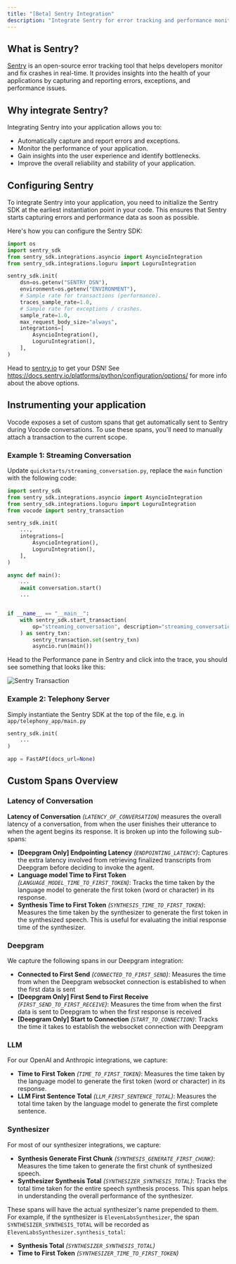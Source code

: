 ```yaml
---
title: "[Beta] Sentry Integration"
description: "Integrate Sentry for error tracking and performance monitoring"
---
```


## What is Sentry?

[Sentry](https://sentry.io/) is an open-source error tracking tool that helps developers monitor and fix crashes in real-time. It provides insights into the health of your applications by capturing and reporting errors, exceptions, and performance issues.

## Why integrate Sentry?

Integrating Sentry into your application allows you to:

- Automatically capture and report errors and exceptions.
- Monitor the performance of your application.
- Gain insights into the user experience and identify bottlenecks.
- Improve the overall reliability and stability of your application.

## Configuring Sentry

To integrate Sentry into your application, you need to initialize the Sentry SDK at the earliest instantiation point in your code. This ensures that Sentry starts capturing errors and performance data as soon as possible.

Here's how you can configure the Sentry SDK:

```python
import os
import sentry_sdk
from sentry_sdk.integrations.asyncio import AsyncioIntegration
from sentry_sdk.integrations.loguru import LoguruIntegration

sentry_sdk.init(
    dsn=os.getenv("SENTRY_DSN"),
    environment=os.getenv("ENVIRONMENT"),
    # Sample rate for transactions (performance).
    traces_sample_rate=1.0,
    # Sample rate for exceptions / crashes.
    sample_rate=1.0,
    max_request_body_size="always",
    integrations=[
        AsyncioIntegration(),
        LoguruIntegration(),
    ],
)
```

Head to [sentry.io](sentry.io) to get your DSN! See https://docs.sentry.io/platforms/python/configuration/options/ for more info about the above options.

## Instrumenting your application

Vocode exposes a set of custom spans that get automatically sent to Sentry during Vocode conversations. To use these spans, you'll need to manually attach a transaction to the current scope.

### Example 1: Streaming Conversation

Update `quickstarts/streaming_conversation.py`, replace the `main` function with the following code:

```python
import sentry_sdk
from sentry_sdk.integrations.asyncio import AsyncioIntegration
from sentry_sdk.integrations.loguru import LoguruIntegration
from vocode import sentry_transaction

sentry_sdk.init(
    ...,
    integrations=[
        AsyncioIntegration(),
        LoguruIntegration(),
    ],
)

async def main():
    ...
    await conversation.start()
    ...


if __name__ == "__main__":
    with sentry_sdk.start_transaction(
        op="streaming_conversation", description="streaming_conversation"
    ) as sentry_txn:
        sentry_transaction.set(sentry_txn)
        asyncio.run(main())
```

Head to the Performance pane in Sentry and click into the trace, you should see something that looks like this:

![Sentry Transaction](/images/sentry.png)

### Example 2: Telephony Server

Simply instantiate the Sentry SDK at the top of the file, e.g. in `app/telephony_app/main.py`

```python
sentry_sdk.init(
    ...
)

app = FastAPI(docs_url=None)
```

## Custom Spans Overview

### Latency of Conversation

**Latency of Conversation** _(`LATENCY_OF_CONVERSATION`)_ measures the overall latency of a conversation, from when the user finishes their utterance to when the agent begins its response. It is broken up into the following sub-spans:

- **[Deepgram Only] Endpointing Latency** _(`ENDPOINTING_LATENCY`)_: Captures the extra latency involved from retrieving finalized transcripts from Deepgram before deciding to invoke the agent.
- **Language model Time to First Token** _(`LANGUAGE_MODEL_TIME_TO_FIRST_TOKEN`)_: Tracks the time taken by the language model to generate the first token (word or character) in its response.
- **Synthesis Time to First Token** _(`SYNTHESIS_TIME_TO_FIRST_TOKEN`)_: Measures the time taken by the synthesizer to generate the first token in the synthesized speech. This is useful for evaluating the initial response time of the synthesizer.

### Deepgram

We capture the following spans in our Deepgram integration:

- **Connected to First Send** _(`CONNECTED_TO_FIRST_SEND`)_: Measures the time from when the Deepgram websocket connection is established to when the first data is sent
- **[Deepgram Only] First Send to First Receive** _(`FIRST_SEND_TO_FIRST_RECEIVE`)_: Measures the time from when the first data is sent to Deepgram to when the first response is received
- **[Deepgram Only] Start to Connection** _(`START_TO_CONNECTION`)_: Tracks the time it takes to establish the websocket connection with Deepgram

### LLM

For our OpenAI and Anthropic integrations, we capture:

- **Time to First Token** _(`TIME_TO_FIRST_TOKEN`)_: Measures the time taken by the language model to generate the first token (word or character) in its response.
- **LLM First Sentence Total** _(`LLM_FIRST_SENTENCE_TOTAL`)_: Measures the total time taken by the language model to generate the first complete sentence.

### Synthesizer

For most of our synthesizer integrations, we capture:

- **Synthesis Generate First Chunk** _(`SYNTHESIS_GENERATE_FIRST_CHUNK`)_: Measures the time taken to generate the first chunk of synthesized speech.
- **Synthesizer Synthesis Total** _(`SYNTHESIZER_SYNTHESIS_TOTAL`)_: Tracks the total time taken for the entire speech synthesis process. This span helps in understanding the overall performance of the synthesizer.

These spans will have the actual synthesizer's name prepended to them. For example, if the synthesizer is `ElevenLabsSynthesizer`, the span `SYNTHESIZER_SYNTHESIS_TOTAL` will be recorded as `ElevenLabsSynthesizer.synthesis_total`:

- **Synthesis Total** _(`SYNTHESIZER_SYNTHESIS_TOTAL`)_
- **Time to First Token** _(`SYNTHESIZER_TIME_TO_FIRST_TOKEN`)_
